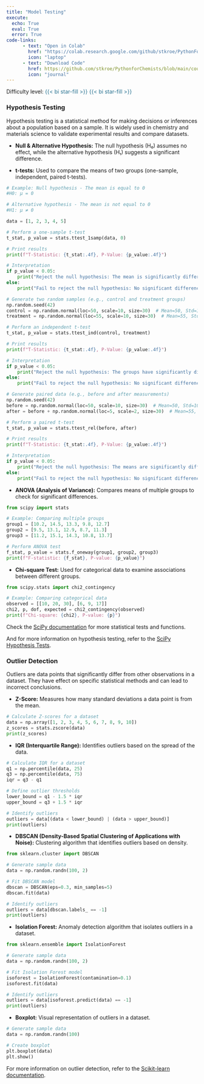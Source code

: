 ```yaml
---
title: "Model Testing"
execute: 
  echo: True
  eval: True
  error: True
code-links:
      - text: "Open in Colab"
        href: "https://colab.research.google.com/github/stkroe/PythonForChemists/blob/main/course/notebooks/ModelTesting.ipynb"
        icon: "laptop"
      - text: "Download Code"
        href: https://github.com/stkroe/PythonforChemists/blob/main/course/notebooks/notebooks/ModelTesting.ipynb"
        icon: "journal"
--- 
```


Difficulty level: <span style="color:#2B7492">{{< bi star-fill >}} {{< bi star-fill >}} </span>


### Hypothesis Testing  {.unnumbered}


Hypothesis testing is a statistical method for making decisions or inferences about a population based on a sample. It is widely used in chemistry and materials science to validate experimental results and compare datasets.

- **Null & Alternative Hypothesis:** The null hypothesis (H₀) assumes no effect, while the alternative hypothesis (H₁) suggests a significant difference.

- **t-tests:** Used to compare the means of two groups (one-sample, independent, paired t-tests).

```python
# Example: Null hypothesis - The mean is equal to 0
#H0: μ = 0

# Alternative hypothesis - The mean is not equal to 0
#H1: μ ≠ 0

data = [1, 2, 3, 4, 5]

# Perform a one-sample t-test
t_stat, p_value = stats.ttest_1samp(data, 0)

# Print results
print(f"T-Statistic: {t_stat:.4f}, P-Value: {p_value:.4f}")

# Interpretation
if p_value < 0.05:
    print("Reject the null hypothesis: The mean is significantly different from 0.")
else:
    print("Fail to reject the null hypothesis: No significant difference from 0.")

```

```python
# Generate two random samples (e.g., control and treatment groups)
np.random.seed(42)
control = np.random.normal(loc=50, scale=10, size=30)  # Mean=50, Std=10
treatment = np.random.normal(loc=55, scale=10, size=30)  # Mean=55, Std=10

# Perform an independent t-test
t_stat, p_value = stats.ttest_ind(control, treatment)

# Print results
print(f"T-Statistic: {t_stat:.4f}, P-Value: {p_value:.4f}")

# Interpretation
if p_value < 0.05:
    print("Reject the null hypothesis: The groups have significantly different means.")
else:
    print("Fail to reject the null hypothesis: No significant difference between groups.")
```

```python
# Generate paired data (e.g., before and after measurements)
np.random.seed(42)
before = np.random.normal(loc=50, scale=10, size=30)  # Mean=50, Std=10
after = before + np.random.normal(loc=5, scale=2, size=30)  # Mean=55, Std=2

# Perform a paired t-test
t_stat, p_value = stats.ttest_rel(before, after)

# Print results
print(f"T-Statistic: {t_stat:.4f}, P-Value: {p_value:.4f}")

# Interpretation
if p_value < 0.05:
    print("Reject the null hypothesis: The means are significantly different.")
else:
    print("Fail to reject the null hypothesis: No significant difference between means.")
```


- **ANOVA (Analysis of Variance):** Compares means of multiple groups to check for significant differences.


```python
from scipy import stats

# Example: Comparing multiple groups
group1 = [10.2, 14.5, 13.3, 9.8, 12.7]
group2 = [9.5, 13.1, 12.9, 8.7, 11.3]
group3 = [11.2, 15.1, 14.3, 10.8, 13.7]

# Perform ANOVA test
f_stat, p_value = stats.f_oneway(group1, group2, group3)
print(f"F-statistic: {f_stat}, P-value: {p_value}")
```


- **Chi-square Test:** Used for categorical data to examine associations between different groups.

```python
from scipy.stats import chi2_contingency

# Example: Comparing categorical data
observed = [[10, 20, 30], [6, 9, 17]]
chi2, p, dof, expected = chi2_contingency(observed)
print(f"Chi-square: {chi2}, P-value: {p}")

```


Check the [SciPy documentation](https://docs.scipy.org/doc/scipy/reference/stats.html) for more statistical tests and functions.

And for more information on hypothesis testing, refer to the [SciPy Hypothesis Tests](https://docs.scipy.org/doc/scipy/tutorial/stats/hypothesis_tests.html).

### Outlier Detection {.unnumbered}

Outliers are data points that significantly differ from other observations in a dataset. 
They have effect on specific statistical methods and can lead to incorrect conclusions.

- **Z-Score:** Measures how many standard deviations a data point is from the mean.

```python
# Calculate Z-scores for a dataset
data = np.array([1, 2, 3, 4, 5, 6, 7, 8, 9, 10])
z_scores = stats.zscore(data)
print(z_scores)
```

- **IQR (Interquartile Range):** Identifies outliers based on the spread of the data.

```python
# Calculate IQR for a dataset
q1 = np.percentile(data, 25)
q3 = np.percentile(data, 75)
iqr = q3 - q1

# Define outlier thresholds
lower_bound = q1 - 1.5 * iqr
upper_bound = q3 + 1.5 * iqr

# Identify outliers
outliers = data[(data < lower_bound) | (data > upper_bound)]
print(outliers)


```


- **DBSCAN (Density-Based Spatial Clustering of Applications with Noise):** Clustering algorithm that identifies outliers based on density.

```python
from sklearn.cluster import DBSCAN

# Generate sample data
data = np.random.randn(100, 2)

# Fit DBSCAN model
dbscan = DBSCAN(eps=0.3, min_samples=5)
dbscan.fit(data)

# Identify outliers
outliers = data[dbscan.labels_ == -1]
print(outliers)
```

- **Isolation Forest:** Anomaly detection algorithm that isolates outliers in a dataset.

```python
from sklearn.ensemble import IsolationForest

# Generate sample data
data = np.random.randn(100, 2)

# Fit Isolation Forest model
isoforest = IsolationForest(contamination=0.1)
isoforest.fit(data)

# Identify outliers
outliers = data[isoforest.predict(data) == -1]
print(outliers)
```

- **Boxplot:** Visual representation of outliers in a dataset.

```python
# Generate sample data
data = np.random.randn(100)

# Create boxplot
plt.boxplot(data)
plt.show()
```

For more information on outlier detection, refer to the [Scikit-learn documentation](https://scikit-learn.org/stable/modules/outlier_detection.html).